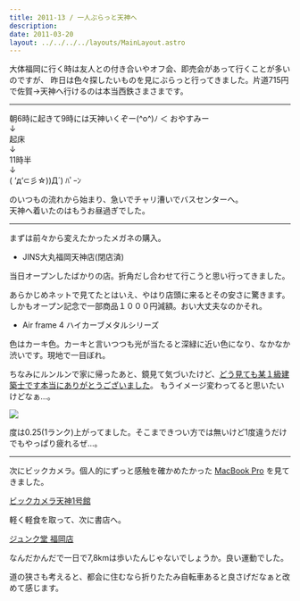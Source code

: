 ```yaml
---
title: 2011-13 / 一人ぶらっと天神へ
description: 
date: 2011-03-20
layout: ../../../../layouts/MainLayout.astro
---
```


大体福岡に行く時は友人との付き合いやオフ会、即売会があって行くことが多いのですが、
昨日は色々探したいものを見にぶらっと行ってきました。片道715円で佐賀→天神へ行けるのは本当西鉄さまさまです。

----

朝6時に起きて9時には天神いくぞー(^o^)ﾉ ＜ おやすみー  
↓  
起床  
↓  
11時半  
↓  
( ‘д‘⊂彡☆))Д´) ﾊﾟｰﾝ


のいつもの流れから始まり、急いでチャリ漕いでバスセンターへ。  
天神へ着いたのはもうお昼過ぎでした。

----

まずは前々から変えたかったメガネの購入。

- JINS大丸福岡天神店(閉店済)

当日オープンしたばかりの店。折角だし合わせて行こうと思い行ってきました。

あらかじめネットで見てたとはいえ、やはり店頭に来るとその安さに驚きます。しかもオープン記念で一部商品１０００円減額。おい大丈夫なのかそれ。

- Air frame 4 ハイカーブメタルシリーズ

色はカーキ色。カーキと言いつつも光が当たると深緑に近い色になり、なかなか渋いです。現地で一目ぼれ。

ちなみにルンルンで家に帰ったあと、鏡見て気づいたけど、[どう見ても某１級建築士です本当にありがとうございました](https://www.google.com/search?q=%E5%A7%89%E6%AD%AF%E7%A7%80%E6%AC%A1&tbm=isch)。
もうイメージ変わってると思いたいけどなぁ…。

![](/ja/blog/posts/2011-13/20121230175029.jpeg)

度は0.25(1ランク)上がってました。そこまできつい方では無いけど1度違うだけでもやっぱり疲れるぜ…。

----

次にビックカメラ。個人的にずっと感触を確かめたかった [MacBook Pro](https://www.apple.com/jp/macbook-pro/) を見てきました。

[ビックカメラ天神1号館](https://www.biccamera.com/bc/i/shop/shoplist/shop026.jsp)

軽く軽食を取って、次に書店へ。

[ジュンク堂 福岡店](https://honto.jp/store/detail_1570028_14HB320.html)

なんだかんだで一日で7,8kmは歩いたんじゃないでしょうか。良い運動でした。

道の狭さも考えると、都会に住むなら折りたたみ自転車あると良さげだなぁと改めて感じます。
